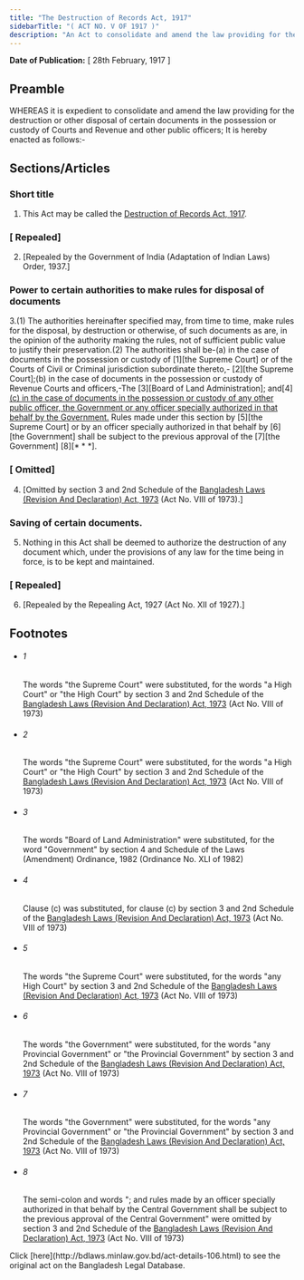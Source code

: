 ```yaml
---
title: "The Destruction of Records Act, 1917"
sidebarTitle: "( ACT NO. V OF 1917 )"
description: "An Act to consolidate and amend the law providing for the destruction or other disposal of certain documents in the possession or custody of Courts and Revenue and other public officers."
---
```


**Date of Publication:** [ 28th February, 1917 ]

## Preamble

WHEREAS it is expedient to consolidate and amend the law providing for the destruction or other disposal of certain documents in the possession or custody of Courts and Revenue and other public officers; It is hereby enacted as follows:-

## Sections/Articles

### Short title

1. This Act may be called the [Destruction of Records Act, 1917](/laws/volume-7/act-106 "Destruction of Records Act, 1917").

### [ Repealed]

2. [Repealed by the Government of India (Adaptation of Indian Laws) Order, 1937.]

### Power to certain authorities to make rules for disposal of documents

3.(1) The authorities hereinafter specified may, from time to time, make rules for the disposal, by destruction or otherwise, of such documents as are, in the opinion of the authority making the rules, not of sufficient public value to justify their preservation.(2) The authorities shall be-(a) in the case of documents in the possession or custody of [1][the Supreme Court] or of the Courts of Civil or Criminal jurisdiction subordinate thereto,- [2][the Supreme Court];(b) in the case of documents in the possession or custody of Revenue Courts and officers,-The [3][Board of Land Administration]; and[4][(c) in the case of documents in the possession or custody of any other public officer, the Government or any officer specially authorized in that behalf by the Government.](3) Rules made under this section by [5][the Supreme Court] or by an officer specially authorized in that behalf by [6][the Government] shall be subject to the previous approval of the [7][the Government] [8][\* \* \*].

### [ Omitted]

4. [Omitted by section 3 and 2nd Schedule of the [Bangladesh Laws (Revision And Declaration) Act, 1973](/laws/volume-17/act-430 "Bangladesh Laws (Revision And Declaration) Act, 1973") (Act No. VIII of 1973).]

### Saving of certain documents.

5. Nothing in this Act shall be deemed to authorize the destruction of any document which, under the provisions of any law for the time being in force, is to be kept and maintained.

### [ Repealed]

6. [Repealed by the Repealing Act, 1927 (Act No. XII of 1927).]

## Footnotes

- ###### 1

  The words "the Supreme Court" were substituted, for the words "a High Court" or "the High Court" by section 3 and 2nd Schedule of the [Bangladesh Laws (Revision And Declaration) Act, 1973](/laws/volume-17/act-430 "Bangladesh Laws (Revision And Declaration) Act, 1973") (Act No. VIII of 1973)

- ###### 2

  The words "the Supreme Court" were substituted, for the words "a High Court" or "the High Court" by section 3 and 2nd Schedule of the [Bangladesh Laws (Revision And Declaration) Act, 1973](/laws/volume-17/act-430 "Bangladesh Laws (Revision And Declaration) Act, 1973") (Act No. VIII of 1973)

- ###### 3

  The words "Board of Land Administration" were substituted, for the word "Government" by section 4 and Schedule of the Laws (Amendment) Ordinance, 1982 (Ordinance No. XLI of 1982)

- ###### 4

  Clause (c) was substituted, for clause (c) by section 3 and 2nd Schedule of the [Bangladesh Laws (Revision And Declaration) Act, 1973](/laws/volume-17/act-430 "Bangladesh Laws (Revision And Declaration) Act, 1973") (Act No. VIII of 1973)

- ###### 5

  The words "the Supreme Court" were substituted, for the words "any High Court" by section 3 and 2nd Schedule of the [Bangladesh Laws (Revision And Declaration) Act, 1973](/laws/volume-17/act-430 "Bangladesh Laws (Revision And Declaration) Act, 1973") (Act No. VIII of 1973)

- ###### 6

  The words "the Government" were substituted, for the words "any Provincial Government" or "the Provincial Government" by section 3 and 2nd Schedule of the [Bangladesh Laws (Revision And Declaration) Act, 1973](/laws/volume-17/act-430 "Bangladesh Laws (Revision And Declaration) Act, 1973") (Act No. VIII of 1973)

- ###### 7

  The words "the Government" were substituted, for the words "any Provincial Government" or "the Provincial Government" by section 3 and 2nd Schedule of the [Bangladesh Laws (Revision And Declaration) Act, 1973](/laws/volume-17/act-430 "Bangladesh Laws (Revision And Declaration) Act, 1973") (Act No. VIII of 1973)

- ###### 8

  The semi-colon and words "; and rules made by an officer specially authorized in that behalf by the Central Government shall be subject to the previous approval of the Central Government" were omitted by section 3 and 2nd Schedule of the [Bangladesh Laws (Revision And Declaration) Act, 1973](/laws/volume-17/act-430 "Bangladesh Laws (Revision And Declaration) Act, 1973") (Act No. VIII of 1973)

<Note>
  Click [here](http://bdlaws.minlaw.gov.bd/act-details-106.html) to see the original act on the Bangladesh Legal Database.
</Note>
